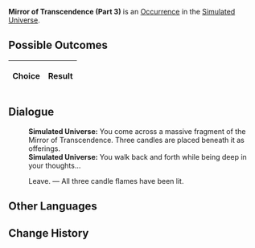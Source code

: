{{Simulated Universe Event Infobox
|title         = Mirror of Transcendence (Part 3)
|image         = Random Event Normal.png
|type          =
|domains_su    = Occurrence
|domains_ext   = Occurrence
|domains_swarm = 
|domains_gng   = 
|requirements  =
|prev          = {{tx}}
|next          = {{tx}}
|indexRewards  =
|characters    = 
}}
'''Mirror of Transcendence (Part 3)''' is an [[Simulated Universe/Occurrence|Occurrence]] in the [[Simulated Universe]].

==Possible Outcomes==
{| class="article-table"
!Choice
!Result

|}

<!--
==Gameplay Notes==

-->
==Dialogue==
{{Dialogue Start}}
:'''Simulated Universe:''' You come across a massive fragment of the Mirror of Transcendence. Three candles are placed beneath it as offerings.
:'''Simulated Universe:''' You walk back and forth while being deep in your thoughts...
:{{DIcon|Star}} Leave. &mdash; All three candle flames have been lit.
{{Dialogue End}}

==Other Languages==
{{Other Languages
|en   = Mirror of Transcendence (Part 3)
|zhs  = 超验之镜（其三）
|zht  = 超驗之鏡（其三）
|ja   = {{Rubi|超越|ちょうえつ}}の{{Rubi|鏡|かがみ}}（その3）
|ko   = 초월의 거울 (3)
|es   = Espejo de la Trascendencia (III)
|fr   = Miroir de la transcendance (partie&nbsp;3)
|ru   = Трансцендентальное зеркало III
|th   = กระจกแจ้งประจักษ์ 3
|vi   = Gương Siêu Việt 3
|de   = Spiegel der Transzendenz (Teil 3)
|id   = Cermin Transenden (3)
|pt   = Espelho da Transcendência (Parte 3)
}}

==Change History==
{{Change History|1.3}}
